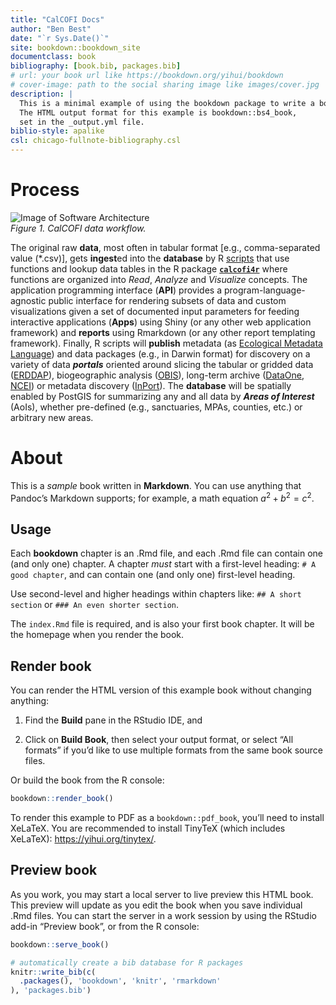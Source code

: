 ```yaml
---
title: "CalCOFI Docs"
author: "Ben Best"
date: "`r Sys.Date()`"
site: bookdown::bookdown_site
documentclass: book
bibliography: [book.bib, packages.bib]
# url: your book url like https://bookdown.org/yihui/bookdown
# cover-image: path to the social sharing image like images/cover.jpg
description: |
  This is a minimal example of using the bookdown package to write a book.
  The HTML output format for this example is bookdown::bs4_book,
  set in the _output.yml file.
biblio-style: apalike
csl: chicago-fullnote-bibliography.csl
---
```


# Process

```{=html}
<!-- Edit here:
[software architecture | calcofi - Google Drawings](https://docs.google.com/drawings/d/11lyFRPZV5Jtk7RoNFe4zRjxUvSp9ZH56p2PSdDWfEcs/edit)
-->
```
<img src="
https://docs.google.com/drawings/d/11lyFRPZV5Jtk7RoNFe4zRjxUvSp9ZH56p2PSdDWfEcs/export/svg" alt="Image of Software Architecture"/> \
*Figure 1. CalCOFI data workflow.*

The original raw **data**, most often in tabular format [e.g., comma-separated value (\*.csv)], gets **ingest**ed into the **database** by R [scripts](https://github.com/CalCOFI/scripts) that use functions and lookup data tables in the R package [**`calcofi4r`**](https://calcofi.github.io/calcofi4r/reference/index.html) where functions are organized into _Read_, _Analyze_ and _Visualize_ concepts. The application programming interface (**API**) provides a program-language-agnostic public interface for rendering subsets of data and custom visualizations given a set of documented input parameters for feeding interactive applications (**Apps**) using Shiny (or any other web application framework) and **reports** using Rmarkdown (or any other report templating framework). Finally, R scripts will **publish** metadata (as [Ecological Metadata Language](https://docs.ropensci.org/EML)) and data packages (e.g., in Darwin format) for discovery on a variety of data _**portals**_ oriented around slicing the tabular or gridded data ([ERDDAP](https://coastwatch.pfeg.noaa.gov/erddap/information.html)), biogeographic analysis ([OBIS](https://obis.org)), long-term archive ([DataOne](https://www.dataone.org), [NCEI](https://www.ncei.noaa.gov)) or metadata discovery ([InPort](https://www.fisheries.noaa.gov/inport/)). The **database** will be spatially enabled by PostGIS for summarizing any and all data by _**Areas of Interest**_ (AoIs), whether pre-defined (e.g., sanctuaries, MPAs, counties, etc.) or arbitrary new areas.

# About

This is a *sample* book written in **Markdown**. You can use anything that Pandoc's Markdown supports; for example, a math equation $a^2 + b^2 = c^2$.

## Usage

Each **bookdown** chapter is an .Rmd file, and each .Rmd file can contain one (and only one) chapter. A chapter *must* start with a first-level heading: `# A good chapter`, and can contain one (and only one) first-level heading.

Use second-level and higher headings within chapters like: `## A short section` or `### An even shorter section`.

The `index.Rmd` file is required, and is also your first book chapter. It will be the homepage when you render the book.

## Render book

You can render the HTML version of this example book without changing anything:

1.  Find the **Build** pane in the RStudio IDE, and

2.  Click on **Build Book**, then select your output format, or select "All formats" if you'd like to use multiple formats from the same book source files.

Or build the book from the R console:

```r
bookdown::render_book()
```

To render this example to PDF as a `bookdown::pdf_book`, you'll need to install XeLaTeX. You are recommended to install TinyTeX (which includes XeLaTeX): <https://yihui.org/tinytex/>.

## Preview book

As you work, you may start a local server to live preview this HTML book. This preview will update as you edit the book when you save individual .Rmd files. You can start the server in a work session by using the RStudio add-in "Preview book", or from the R console:

```r
bookdown::serve_book()
```

```r
# automatically create a bib database for R packages
knitr::write_bib(c(
  .packages(), 'bookdown', 'knitr', 'rmarkdown'
), 'packages.bib')
```
